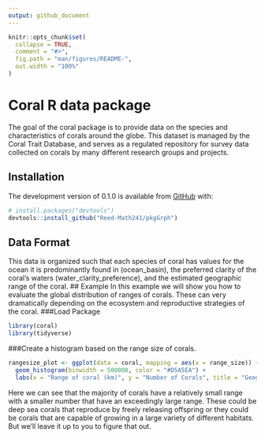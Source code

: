 ```yaml
---
output: github_document
---
```


<!-- README.md is generated from README.Rmd. Please edit that file -->

<!-- You'll still need to render `README.Rmd` regularly, to keep `README.md` up-to-date. `devtools::build_readme()` is handy for this.  -->

```r
knitr::opts_chunk$set(
  collapse = TRUE,
  comment = "#>",
  fig.path = "man/figures/README-",
  out.width = "100%"
)
```

# Coral R data package

<!-- badges: start -->
<!-- badges: end -->

The goal of the coral package is to provide data on the species and characteristics of corals around the globe. This dataset is managed by the Coral Trait Database, and serves as a regulated repository for survey data collected on corals by many different research groups and projects. 

## Installation

The development version of 0.1.0 is available from [GitHub](https://github.com/) with:

``` r
# install.packages("devtools")
devtools::install_github("Reed-Math241/pkgGrph")
```
## Data Format
This data is organized such that each species of coral has values for the ocean it is predominantly found in (ocean_basin), the preferred clarity of the coral's waters (water_clarity_preference), and the estimated geographic range of the coral. 
## Example
In this example we will show you how to evaluate the global distribution of ranges of corals. These can very dramatically depending on the ecosystem and reproductive strategies of the coral.
###Load Package
```r
library(coral)
library(tidyverse)
```

###Create a histogram based on the range size of corals.
```r
rangesize_plot <- ggplot(data = coral, mapping = aes(x = range_size)) + 
  geom_histogram(binwidth = 500000, color = "#D5A5EA") + 
  labs(x = "Range of coral (km)", y = "Number of Corals", title = "Geographic Range of All Corals")
```
Here we can see that the majority of corals have a relatively small range with a smaller number that have an exceedingly large range. These could be deep sea corals that reproduce by freely releasing offspring or they could be corals that are capable of growing in a large variety of different habitats. But we'll leave it up to you to figure that out. 